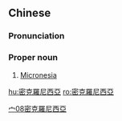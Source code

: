 {{also|密克罗尼西亚}}
==Chinese==
{{zh-forms|s=密克罗尼西亚|gloss=-}}

===Pronunciation===
{{zh-pron
|m=Mìkèluóníxīyà
|c=mat6 hak1 lo4 nei4 sai1 aa3
|mn=qz:Bi̍t-khiak-lô-nî-se-a/xm,zz:Bi̍t-khek-lô-nî-se-a
|cat=pn
}}

===Proper noun===
{{zh-proper noun}}

# [[Micronesia]]

[[Category:zh:Countries|宀08密克羅尼西亞]]

[[hu:密克羅尼西亞]]
[[ro:密克羅尼西亞]]